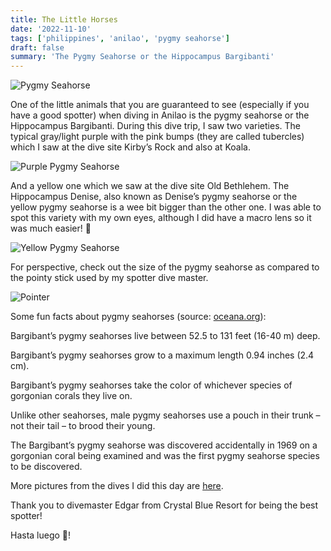 ```yaml
---
title: The Little Horses
date: '2022-11-10'
tags: ['philippines', 'anilao', 'pygmy seahorse']
draft: false
summary: 'The Pygmy Seahorse or the Hippocampus Bargibanti'
---
```


<Image
  src="/static/images/little-horses/PygmySeahorse.jpg"
  width={800}
  height={840}
  alt="Pygmy Seahorse"
/>

One of the little animals that you are guaranteed to see (especially if you have a good spotter) when diving in Anilao is the pygmy seahorse or the Hippocampus Bargibanti. During this dive trip, I saw two varieties. The typical gray/light purple with the pink bumps (they are called tubercles) which I saw at the dive site Kirby’s Rock and also at Koala.

<Image
  src="/static/images/little-horses/purple-pygmy.jpg"
  width={800}
  height={473}
  alt="Purple Pygmy Seahorse"
/>

And a yellow one which we saw at the dive site Old Bethlehem. The Hippocampus Denise, also known as Denise’s pygmy seahorse or the yellow pygmy seahorse is a wee bit bigger than the other one. I was able to spot this variety with my own eyes, although I did have a macro lens so it was much easier! 🔎

<Image
   src="/static/images/little-horses/yellos-pygmy.jpg"
  width={800}
  height={473}
  alt="Yellow Pygmy Seahorse"
/>

For perspective, check out the size of the pygmy seahorse as compared to the pointy stick used by my spotter dive master.

<Image
  src="/static/images/little-horses/pygmy-pointer.jpg"
  width={800}
  height={473}
  alt="Pointer"
/>

Some fun facts about pygmy seahorses (source: [oceana.org](https://oceana.org/marine-life/pygmy-seahorse/)):

Bargibant’s pygmy seahorses live between 52.5 to 131 feet (16-40 m) deep.

Bargibant’s pygmy seahorses grow to a maximum length 0.94 inches (2.4 cm).

Bargibant’s pygmy seahorses take the color of whichever species of gorgonian corals they live on.

Unlike other seahorses, male pygmy seahorses use a pouch in their trunk – not their tail – to brood their young.

The Bargibant’s pygmy seahorse was discovered accidentally in 1969 on a gorgonian coral being examined and was the first pygmy seahorse species to be discovered.

More pictures from the dives I did this day are [here](https://adobe.ly/3UEN56u).

Thank you to divemaster Edgar from Crystal Blue Resort for being the best spotter!

Hasta luego 👋!